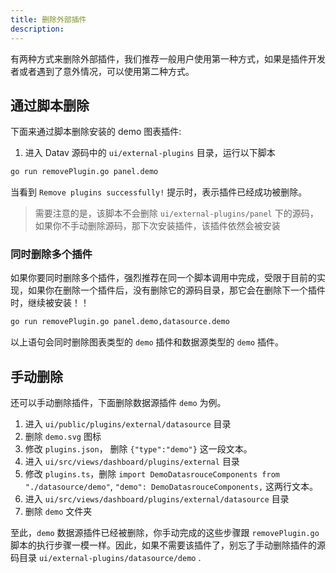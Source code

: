 ```yaml
---
title: 删除外部插件
description: 
---
```




有两种方式来删除外部插件，我们推荐一般用户使用第一种方式，如果是插件开发者或者遇到了意外情况，可以使用第二种方式。

## 通过脚本删除

下面来通过脚本删除安装的 demo 图表插件:

1. 进入 Datav 源码中的 `ui/external-plugins` 目录，运行以下脚本

```bash 
go run removePlugin.go panel.demo
```

当看到 `Remove plugins successfully!` 提示时，表示插件已经成功被删除。

> 需要注意的是，该脚本不会删除 `ui/external-plugins/panel` 下的源码，如果你不手动删除源码，那下次安装插件，该插件依然会被安装


### 同时删除多个插件

如果你要同时删除多个插件，强烈推荐在同一个脚本调用中完成，受限于目前的实现，如果你在删除一个插件后，没有删除它的源码目录，那它会在删除下一个插件时，继续被安装！！

```bash 
go run removePlugin.go panel.demo,datasource.demo
```

以上语句会同时删除图表类型的 `demo` 插件和数据源类型的 `demo` 插件。

## 手动删除

还可以手动删除插件，下面删除数据源插件 `demo` 为例。

1. 进入 `ui/public/plugins/external/datasource` 目录
2. 删除 `demo.svg` 图标
3. 修改 `plugins.json`， 删除 `{"type":"demo"}` 这一段文本。
4. 进入 `ui/src/views/dashboard/plugins/external` 目录
5. 修改 `plugins.ts`，删除 `import DemoDatasrouceComponents from "./datasource/demo"`, `"demo": DemoDatasrouceComponents,` 这两行文本。
6. 进入 `ui/src/views/dashboard/plugins/external/datasource` 目录
7. 删除 `demo` 文件夹

至此，`demo` 数据源插件已经被删除，你手动完成的这些步骤跟 `removePlugin.go` 脚本的执行步骤一模一样。因此，如果不需要该插件了，别忘了手动删除插件的源码目录 `ui/external-plugins/datasource/demo` .

